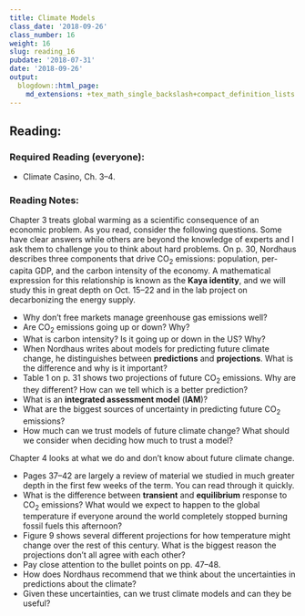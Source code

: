 ```yaml
---
title: Climate Models
class_date: '2018-09-26'
class_number: 16
weight: 16
slug: reading_16
pubdate: '2018-07-31'
date: '2018-09-26'
output:
  blogdown::html_page:
    md_extensions: +tex_math_single_backslash+compact_definition_lists
---
```

## Reading:

### Required Reading (everyone):
* Climate Casino, Ch. 3--4.

### Reading Notes:

Chapter 3 treats global warming as a scientific consequence of an economic problem. As you read, consider the following questions. Some have clear answers
while others are beyond the knowledge of experts and I ask them to challenge you to think about hard problems.
On p. 30, Nordhaus describes three components that drive CO~2~ emissions: population, per-capita GDP, and the carbon intensity of the economy. A mathematical expression for this relationship is known as the **Kaya identity**, and we will study this in great depth on Oct. 15--22 and in the lab project on decarbonizing the energy supply.

* Why don't free markets manage greenhouse gas emissions well?
* Are CO~2~ emissions going up or down? Why?
* What is carbon intensity? Is it going up or down in the US? Why?
* When Nordhaus writes about models for predicting future climate change, he distinguishes between **predictions** and
    **projections**. What is the difference and why is it important?
* Table 1 on p. 31 shows two projections of future CO~2~ emissions. Why are they different? How can we tell which is a better prediction?
* What is an **integrated assessment model** (**IAM**)?
* What are the biggest sources of uncertainty in predicting future CO~2~ emissions?
* How much can we trust models of future climate change? What should we consider when deciding how much to trust a model?


Chapter 4 looks at what we do and don't know about future climate change.

* Pages 37--42 are largely a review of material we studied in much greater depth
in the first few weeks of the term. You can read through it quickly.
* What is the difference between **transient** and **equilibrium** response to CO~2~ emissions? What would we expect to happen
    to the global temperature if everyone around the world completely stopped burning fossil fuels this afternoon?
* Figure 9 shows several different projections for how temperature might change over the rest of this century. What is the biggest reason the
    projections don't all agree with each other?
* Pay close attention to the bullet points on pp. 47--48.
* How does Nordhaus recommend that we think about the uncertainties in predictions about the climate?
* Given these uncertainties, can we trust climate models and can they be useful?
